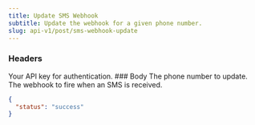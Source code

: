 ```yaml
---
title: Update SMS Webhook
subtitle: Update the webhook for a given phone number.
slug: api-v1/post/sms-webhook-update
---
```



### Headers

<ParamField header="authorization" type="string" required>
  Your API key for authentication.
</ParamField>
### Body

<ParamField body="phone_number" type="string">
The phone number to update.
</ParamField>

<ParamField body="webhook" type="string">
The webhook to fire when an SMS is received.
</ParamField>

<ResponseExample>

```json Response
{
  "status": "success"
}
```

</ResponseExample>









